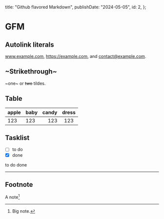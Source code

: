 
  title: "Github flavored Markdown",
  publishDate: "2024-05-05",
  id: 2,
};

# GFM

## Autolink literals

www.example.com, https://example.com, and contact@example.com.

## ~Strikethrough~

~one~ or ~~two~~ tildes.

## Table

| apple | baby | candy | dress |
| ----- | :--- | ----: | :---: |
| 123   | 123  |   123 |  123  |

## Tasklist

- [ ] to do
- [x] done

<InteractiveCheckbox checked={false}>to do</InteractiveCheckbox>
<InteractiveCheckbox checked={true}>done</InteractiveCheckbox>

---

## Footnote

A note[^1]

[^1]: Big note.

<LikeButton postId={metadata.id} />
